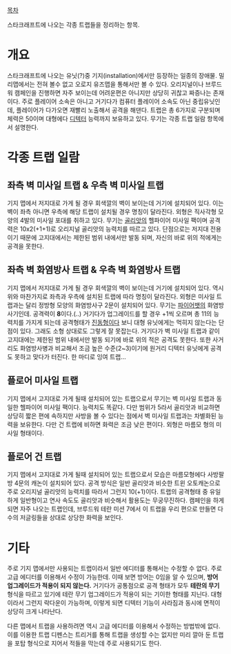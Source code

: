 [[목차]]

스타크래프트에 나오는 각종 트랩들을 정리하는 항목.

= 개요 =

스타크래프트에 나오는 유닛(?)중 기지(installation)에서만 등장하는 일종의 장애물. 밀리맵에서는 전혀 볼수 없고 오로지 유즈맵을 통해서만 볼 수 있다. 오리지널이나 브루드워 캠페인을 진행하면 자주 보이는데 어려운편은 아니지만 상당히 귀찮고 짜증나는 존재이다. 주로 플레이어 소속은 아니고 거기다가 컴퓨터 플레이어 소속도 아닌 중립유닛인데, 플레이어가 다가오면 재빨리 노출해서 공격을 해댄다. 트랩은 총 6가지로 구분되며 체력은 50이며 대형에다 [[디텍터]] 능력까지 보유하고 있다. 무기는 각종 트랩 일람 항목에서 설명한다.

= 각종 트랩 일람 =

== 좌측 벽 미사일 트랩 & 우측 벽 미사일 트랩 ==
기지 맵에서 저지대로 가게 될 경우 회색깔의 벽이 보이는데 거기에 설치되어 있다. 이는 벽이 좌측 아니면 우측에 해당 트랩이 설치될 경우 명칭이 달라진다. 외형은 직사각형 모양의 4발의 미사일 포대를 취하고 있다.
무기는 [[골리앗]]의 헬파이어 미사일 팩이며 공격력은 10x2(+1+1)로 오리지널 골리앗의 능력치를 따르고 있다. 
단점으로는 저지대 전용이기 때문에 고지대에서는 제한된 범위 내에서만 발동 되며, 자신의 바로 위의 적에게는 공격을 못한다.
== 좌측 벽 화염방사 트랩 & 우측 벽 화염방사 트랩 ==
기지 맵에서 저지대로 가게 될 경우 회색깔의 벽이 보이는데 거기에 설치되어 있다. 역시 위와 마찬가지로 좌측과 우측에 설치된 트랩에 따라 명칭이 달라진다. 외형은 미사일 트랩과는 달리 정방형 모양의 화염방사구 2문이 설치되어 있다.
무기는 [[파이어뱃]]의 화염방사기인데. 공격력이 '''8'''이다.(..) 거기다가 업그레이드를 할 경우 +1씩 오르며 총 11의 능력치를 가지게 되는데 공격형태가 [[진동형]]이다 보니 대형 유닛에게는 먹히지 않는다는 단점이 있다. 그래도 소형 상대로도 그렇게 잘 못잡는다. 거기다가 벽 미사일 트랩과 같이 고지대에는 제한된 범위 내에서만 발동 되기에 바로 위의 적은 공격도 못한다. 또한 사거리도 화염방사병과 비교해서 조금 높은 수준(2~3)이기에 원거리 디텍터 유닛에게 공격도 못하고 맞다가 터진다. 한 마디로 잉여 트랩...
== 플로어 미사일 트랩 ==
기지 맵에서 고지대로 가게 될때 설치되어 있는 트랩으로서 무기는 벽 미사일 트랩과 동일한 헬파이어 미사일 팩이다. 능력치도 똑같다. 다만 범위가 5라서 골리앗과 비교하면 상당히 짧은 편에 속하지만 사방을 볼 수 있다는 점에서 벽 미사일 트랩과는 차별화된 능력을 보유한다. 다만 건 트랩에 비하면 화력은 조금 낮은 편이다. 외형은 마름모 형의 미사일 형태이다.
== 플로어 건 트랩 ==
기지 맵에서 고지대로 가게 될때 설치되어 있는 트랩으로서 모습은 마름모형에다 사방팔방 4문의 캐논이 설치되어 있다. 공격 방식은 일반 골리앗과 비슷한 트윈 오토캐논으로 주로 오리지널 골리앗의 능력치를 따라서 그런지 10(+1)이다. 트랩의 공격형태 중 유일하게 일반형이고 연사 속도도 골리앗과 비슷해서 활용도는 무궁무진하다. 캠페인을 하게되면 자주 나오는 트랩인데, 브루드워 테란 미션 7에서 이 트랩을 우리 편으로 만들면 다수의 저글링들을 상대로 상당한 화력을 보인다.

= 기타 =
주로 기지 맵에서만 사용되는 트랩이라서 일반 에디터를 통해서는 수정할 수 없다. 주로 고급 에디터를 이용해서 수정이 가능한데. 이때 보면 방어는 0임을 알 수 있으며, '''방어 업그레이드가 적용이 되지 않는다.''' 거기다가 공통점으로 공격 형태가 모두 '''테란의 무기''' 형식을 따르고 있기에 테란 무기 업그레이드가 적용이 되는 기이한 형태를 지닌다. 대형이라서 그런지 락다운이 가능하며, 이렇게 되면 디텍터 기능이 사라짐과 동시에 면적이 상당히 크게 나타난다.

다른 맵에서 트랩을 사용하려면 역시 고급 에디터를 이용해서 수정하는 방법밖에 없다. 이를 이용한 트랩 디펜스는 트리거를 통해 트랩을 생성할 수는 없지만 미리 깔아 둔 트랩을 포탑 형식으로 지어서 적들을 막는데 주로 사용되기도 한다.





